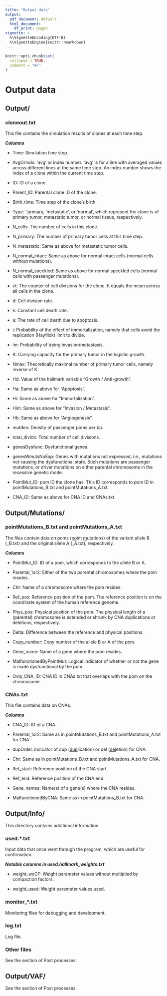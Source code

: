 ```yaml
---
title: "Output data"
output:
  pdf_document: default
  html_document:
    df_print: paged
vignette: >
  %\VignetteEncoding{UTF-8}
  %\VignetteEngine{knitr::rmarkdown}
---
```


```r
knitr::opts_chunk$set(
  collapse = TRUE,
  comment = "#>"
)
```

# Output data

## Output/

### cloneout.txt

This file contains the simulation results of clones at each time step.\

***Columns***

-   Time: Simulation time step.

-   AvgOrIndx: 'avg' or index number. 'avg' is for a line with averaged values across different lines at the same time step. An index number shows the index of a clone within the current time step.

-   ID: ID of a clone.

-   Parent_ID: Parental clone ID of the clone.

-   Birth_time: Time step of the clone's birth.

-   Type: ''primary, 'metastatic', or 'normal', which represent the clone is of primary tumor, metastatic tumor, or normal tissue, respectively.\

-   N_cells: The number of cells in this clone.

-   N_primary: The number of primary tumor cells at this time step.

-   N_metastatic: Same as above for metastatic tumor cells.

-   N_normal_intact: Same as above for normal intact cells (normal cells without mutations).

-   N_normal_speckled: Same as above for normal speckled cells (normal cells with passenger mutations).\

-   ct: The counter of cell divisions for the clone. It equals the mean across all cells in the clone.

-   d: Cell division rate.

-   k: Constant cell death rate.

-   a: The rate of cell death due to apoptosis.

-   i: Probability of the effect of immortalization, namely that cells avoid the replication (Hayflick) limit to divide.

-   im: Probability of trying invasion/metastasis.

-   K: Carrying capacity for the primary tumor in the logistic growth.

-   Nmax: Theoretically maximal number of primary tumor cells, namely inverse of K.

-   Hd: Value of the hallmark variable "Growth / Anti-growth".

-   Ha: Same as above for "Apoptosis".

-   Hi: Same as above for "Immortalization".

-   Him: Same as above for "Invasion / Metastasis".

-   Hb: Same as above for "Angiogenesis".\

-   mutden: Density of passenger poms per bp.

-   total_divIdx: Total number of cell divisions.

-   genesDysfunc: Dysfunctional genes.

-   genesWmutsNoExp: Genes with mutations not expressed, i.e., mutations not causing the dysfunctional state. Such mutations are passenger mutations, or driver mutations on either parental chromosome in the recessive genetic mode.

-   PointMut_ID: pom ID the clone has. This ID corresponds to pom ID in pointMutations_B.txt and pointMutations_A.txt.

-   CNA_ID: Same as above for CNA ID and CNAs.txt.

## Output/Mutations/

### pointMutations_B.txt and pointMutations_A.txt

The files contain data on poms ([po]{.underline}int [m]{.underline}utations) of the variant allele B (\_B.txt) and the original allele A (\_A.txt), respectively.\

***Columns***

-   PointMut_ID: ID of a pom, which corresponds to the allele B or A.

-   Parental_1or2: Either of the two parental chromosomes where the pom resides.

-   Chr: Name of a chromosome where the pom resides.

-   Ref_pos: Reference position of the pom. The reference position is on the coordinate system of the human reference genome.

-   Phys_pos: Physical position of the pom. The physical length of a (parental) chromosome is extended or shrunk by CNA duplications or deletions, respectively.

-   Delta: Difference between the reference and physical positions.

-   Copy_number: Copy number of the allele B or A of the pom.

-   Gene_name: Name of a gene where the pom resides.

-   MalfunctionedByPointMut: Logical indicator of whether or not the gene is made dysfunctional by the pom.

-   Ovlp_CNA_ID: CNA ID in CNAs.txt that overlaps with the pom on the chromosome.

### CNAs.txt

This file contains data on CNAs.\

***Columns***

-   CNA_ID: ID of a CNA.

-   Parental_1or2: Same as in pointMutations_B.txt and pointMutations_A.txt for CNA.

-   dupOrdel: Indicator of dup ([dup]{.underline}lication) or del ([del]{.underline}etion) for CNA.

-   Chr: Same as in pointMutations_B.txt and pointMutations_A.txt for CNA.

-   Ref_start: Reference position of the CNA start.

-   Ref_end: Reference position of the CNA end.

-   Gene_names: Name(s) of a gene(s) where the CNA resides.

-   MalfunctionedByCNA: Same as in pointMutations_B.txt for CNA.

## Output/Info/

This directory contains additional information.

### used.\*.txt

Input data that once went through the program, which are useful for confirmation.\

***Notable columns in used.hallmark_weights.txt***

-   weight_woCF: Weight parameter values without multiplied by compaction factors.

-   weight_used: Weight parameter values used.

### monitor\_\*.txt

Monitoring files for debugging and development.

### log.txt

Log file.

### Other files

See the section of Post processes.

## Output/VAF/

See the section of Post processes.
